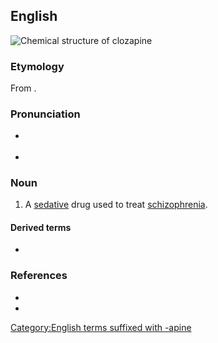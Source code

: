 ==English==
[[File:Clozapine.svg|thumb|Chemical structure of '''clozapine''']]
{{wikipedia}}

===Etymology===
From {{af|en|chloro-|alt1=chlo(ro)-|benzodiazepine|alt2=-zapine|t2=alteration of ''(benzodi)azepine''|nocat=1}}.

===Pronunciation===
* {{a|RP}} {{IPA|en|/ˈkləʊ.zə.piːn/}}
* {{a|GA}} {{IPA|en|/ˈkloʊ.zəˌpin/}}

===Noun===
{{en-noun|~}}

# {{lb|en|pharmaceutical drug}} A [[sedative]] drug used to treat [[schizophrenia]].

====Derived terms====
* {{l|en|-apine}}

===References===
* {{R:Lexico}}
* {{R:Merriam-Webster Online}}

[[Category:English terms suffixed with -apine]]